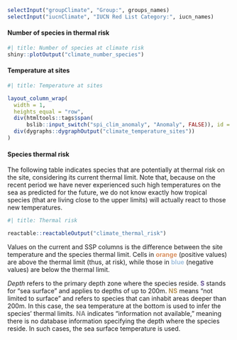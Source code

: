 
::: {.toolbar}
```r

selectInput("groupClimate", "Group:", groups_names)
selectInput("iucnClimate", "IUCN Red List Category:", iucn_names)

```

:::

::: {.grid}

::: {.g-col-12 .g-col-md-6}

#### Number of species in thermal risk

```r
#| title: Number of species at climate risk
shiny::plotOutput("climate_number_species")
```

:::

::: {.g-col-12 .g-col-md-6}

#### Temperature at sites

```r
#| title: Temperature at sites

layout_column_wrap(
  width = 1,
  heights_equal = "row",
  div(htmltools::tags$span(
      bslib::input_switch("spi_clim_anomaly", "Anomaly", FALSE)), id = "climate-sites-add-control"),
  div(dygraphs::dygraphOutput("climate_temperature_sites"))
)
```

:::
:::

#### Species thermal risk

::: {.callout-note appearance="simple" title="Attention" icon=false}
The following table indicates species that are potentially at thermal risk on the site, considering its current thermal limit. Note that, because on the recent period we have never experienced such high temperatures on the sea as predicted for the future, we do not know exactly how tropical species (that are living close to the upper limits) will actually react to those new temperatures.
:::

```r
#| title: Thermal risk

reactable::reactableOutput("climate_thermal_risk")
```

Values on the current and SSP columns is the difference between the site temperature and the species thermal limit. Cells in <span style="color: #d9905f; font-weight: bold;">orange</span> (positive values) are above the thermal limit (thus, at risk), while those in <span style="color: #a3c2de; font-weight: bold;">blue</span> (negative values) are below the thermal limit.

_Depth_ refers to the primary depth zone where the species reside. <span style="color: #675292; font-weight: bold;">S</span> stands for "sea surface" and applies to depths of up to 200m. <span style="color: #b69354; font-weight: bold;">NS</span>  means "not limited to surface" and refers to species that can inhabit areas deeper than 200m. In this case, the sea temperature at the bottom is used to infer the species' thermal limits. <span style="color: #868686; font-weight: bold;">NA</span> indicates "information not available," meaning there is no database information specifying the depth where the species reside. In such cases, the sea surface temperature is used.
